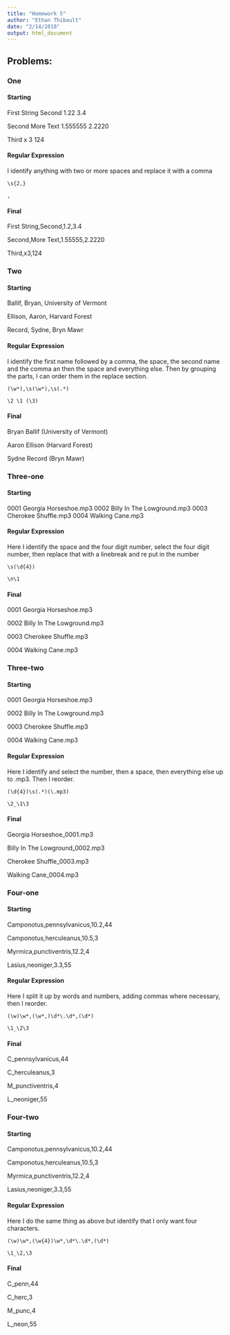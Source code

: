 ```yaml
---
title: "Homework 5"
author: "Ethan Thibault"
date: "2/14/2018"
output: html_document
---
```


## Problems:

### One

#### Starting

First String    Second      1.22      3.4

Second          More Text   1.555555  2.2220

Third           x           3         124

#### Regular Expression

I identify anything with two or more spaces and replace it with a comma

`\s{2,}`

`,`

#### Final

First String,Second,1.2,3.4

Second,More Text,1.55555,2.2220

Third,x3,124

### Two

#### Starting

Ballif, Bryan, University of Vermont

Ellison, Aaron, Harvard Forest

Record, Sydne, Bryn Mawr

#### Regular Expression

I identify the first name followed by a comma, the space, the second name and the comma an then the space and everything else. Then by grouping the parts, I can order them in the replace section.

`(\w*),\s(\w*),\s(.*)`

`\2 \1 (\3)`

#### Final

Bryan Ballif (University of Vermont)

Aaron Ellison (Harvard Forest)

Sydne Record (Bryn Mawr)

### Three-one

#### Starting

0001 Georgia Horseshoe.mp3 0002 Billy In The Lowground.mp3 0003 Cherokee Shuffle.mp3 0004 Walking Cane.mp3

#### Regular Expression

Here I identify the space and the four digit number, select the four digit number, then replace that with a linebreak and re put in the number

`\s(\d{4})`

`\n\1`

#### Final

0001 Georgia Horseshoe.mp3

0002 Billy In The Lowground.mp3

0003 Cherokee Shuffle.mp3

0004 Walking Cane.mp3

### Three-two

#### Starting

0001 Georgia Horseshoe.mp3

0002 Billy In The Lowground.mp3

0003 Cherokee Shuffle.mp3

0004 Walking Cane.mp3

#### Regular Expression

Here I identify and select the number, then a space, then everything else up to .mp3. Then I reorder.

`(\d{4})\s(.*)(\.mp3)`

`\2_\1\3`

#### Final

Georgia Horseshoe_0001.mp3

Billy In The Lowground_0002.mp3

Cherokee Shuffle_0003.mp3

Walking Cane_0004.mp3

### Four-one

#### Starting

Camponotus,pennsylvanicus,10.2,44

Camponotus,herculeanus,10.5,3

Myrmica,punctiventris,12.2,4

Lasius,neoniger,3.3,55

#### Regular Expression

Here I split it up by words and numbers, adding commas where necessary, then I reorder.

`(\w)\w*,(\w*,)\d*\.\d*,(\d*)`

`\1_\2\3`

#### Final

C_pennsylvanicus,44

C_herculeanus,3

M_punctiventris,4

L_neoniger,55

### Four-two

#### Starting

Camponotus,pennsylvanicus,10.2,44

Camponotus,herculeanus,10.5,3

Myrmica,punctiventris,12.2,4

Lasius,neoniger,3.3,55

#### Regular Expression

Here I do the same thing as above but identify that I only want four characters.

`(\w)\w*,(\w{4})\w*,\d*\.\d*,(\d*)`

`\1_\2,\3`

#### Final

C_penn,44

C_herc,3

M_punc,4

L_neon,55